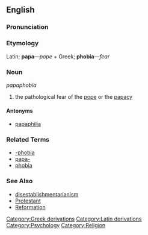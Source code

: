 ==English==

===Pronunciation===
{{substub}}

===Etymology===
Latin; '''papa'''&mdash;''pope'' + Greek; '''phobia'''&mdash;''fear''

===Noun===
''papaphobia''

# the pathological fear of the [[pope]] or the [[papacy]]

====Antonyms====
* [[papaphilia]]

===Related Terms===
* [[-phobia]]
* [[papa-]]
* [[phobia]]

===See Also===
* [[disestablishmentarianism]]
* [[Protestant]]
* [[Reformation]]

[[Category:Greek derivations]]
[[Category:Latin derivations]]
[[Category:Psychology]]
[[Category:Religion]]